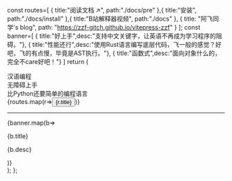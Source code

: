   const routes=[
    {
      title:"阅读文档 ↗",
      path:"./docs/pre"
    },{
      title:"安装",
      path:"./docs/install"
    },{
      title:"B站解释器视频",
      path:"./docs"
    }, {
      title: "阿飞同学's blog",
      path: "https://zzf-gitch.github.io/vitepress-zzf"
    }
  ];
  const banner=[
  {  title:"好上手",desc:"支持中文关键字，让英语不再成为学习程序的阻碍。"},
  {  title:"性能还行",desc:"使用Rust语言编写底层代码，飞一般的感觉？好吧，飞的有点慢，毕竟是AST执行。"},
  {  title:"函数式",desc:"面向对象什么的，完全不care好吧！"}
  ]
  return (
      <div className="mt-20">
      <div className="flex-col">
        <div className="h-auto mt-4 mb-4">
              <span className="text-4xl font-bold title">
            汉语编程</span>
        </div>
                <div className="h-auto mt-4 mb-4">
        <span className="text-6xl font-bold bg-gradient-to-r from-pink-500 to-violet-500 bg-clip-text text-transparent">无障碍上手</span>
          </div>
                  <div className="h-auto mt-4 mb-4">
        <span className="text-6xl">比Python还要简单的编程语言</span>
          </div>
        </div>
         <div className="flex-row space-x-6 mt-8">
          {routes.map(r=><Link key={r.path} href={r.path}><button className="btn btn-outline mt-1 mb-1">{r.title}</button></Link>)}
          </div>
          <hr className="mb-6 mt-6"/>
          <div className="flex flex-row justify-center mt-2 pt-2 flex-wrap">
            {banner.map(b=> <div key={b.title} className="flex-1">
              <p className="text-xl font-semibold mt-2 mb-2">{b.title}</p>
                <p className="w-36">{b.desc}</p>
              </div>)}
          </div>
      </div>
  );
};

<Main/>
